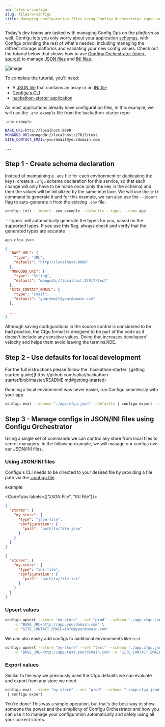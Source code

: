 ```yaml
---
id: files-w-configu
slug: files-w-configu
title: Managing configuration files using Configu Orchestrator (open-source)
---
```


Today's dev teams are tasked with managing Config Ops on the _platform_ as well,
Configu lets you only worry about your application [schemas](/config-schema), with Configu providing the rest of what's needed, including managing the diffrent storage platforms
and validating your new config values. Check out the tutorial below that shows how to use [Configu Orchestrator (open-source)](https://github.com/configu/configu) to manage
[JSON files](https://json.org) and [INI files](https://docs.fileformat.com/system/ini).

![image](./img/file-diagram.png)

To complete the tutorial, you'll need:

- A [JSON file](https://docs.aws.amazon.com/secretsmanager/latest/userguide/intro.html) that contains an array or an [INI file](https://docs.fileformat.com/system/ini/)
- [Configu's CLI](/cli-setup)
- [hackathon-starter application](https://github.com/sahat/hackathon-starter)

As most applications already have configuration files, In this example, we will use the `.env.example` file from the hackathon-starter repo:

`.env.example`

```bash
BASE_URL=http://localhost:8080
MONGODB_URI=mongodb://localhost:27017/test
SITE_CONTACT_EMAIL=youremail@yourdomain.com

...

```

## Step 1 - Create schema declaration

Instead of maintaining a `.env` file for each environment or duplicating the keys,
create a `.cfgu` schema declaration for this service, so that each change will only have to be made once (only the key in the schema) and then the values will be initialized by the same interface.
We will use the `init` command to generate it and for this example, we can also use the `--import` flag to auto-generate it from the existing `.env` file:

```bash
configu init --import .env.example --defaults --types --name app
```

<Admonition type="info">
  `--types` will automatically generate the types for you, based on the supported types. If you use
  this flag, always check and verify that the generated types are accurate
</Admonition>

`app.cfgu.json`

```json
{
  "BASE_URL": {
    "type": "URL",
    "default": "http://localhost:8080"
  },
  "MONGODB_URI": {
    "type": "String",
    "default": "mongodb://localhost:27017/test"
  },
  "SITE_CONTACT_EMAIL": {
    "type": "Email",
    "default": "youremail@yourdomain.com"
  },

  ...
}
```

<Admonition type="info">
  Although saving configurations in the source control is considered to be bad practice, the Cfgu
  format is designed to be part of the code as it doesn't include any sensitive values. Doing that
  increases developers' velocity and helps them avoid leaving the terminal/IDE.
</Admonition>

## Step 2 - Use defaults for local development

<Admonition type="info">
  For the full instructions please follow the `hackathon-starter` [getting started
  guide](https://github.com/sahat/hackathon-starter/blob/master/README.md#getting-started)
</Admonition>

Running a local environment was never easier, run Configu seamlessly with your app.

```bash
configu eval --schema "./app.cfgu.json" --defaults | configu export --run "node app.js"
```

## Step 3 - Manage configs in JSON/INI files using Configu Orchestrator

Using a single set of commands we can control any store from local files to secret managers.
In the following example, we will manage our configs over our JSON/INI files.

### Using JSON/INI files

Configu's CLI needs to be directed to your desired file by providing a file path via the [.configu file](../cli-config).

example:

<CodeTabs labels={["JSON File", "INI File"]}>

```json
{
  "stores": {
    "my-store": {
      "type": "json-file",
      "configuration": {
        "path": "path/to/file.json"
      }
    }
  }
}
```

```json
{
  "stores": {
    "my-store": {
      "type": "ini-file",
      "configuration": {
        "path": "path/to/file.ini"
      }
    }
  }
}
```

</CodeTabs>

### Upsert values

```bash
configu upsert --store "my-store" --set "prod" --schema "./app.cfgu.json" \
    -c "BASE_URL=http://app.yourdomain.com" \
    -c "SITE_CONTACT_EMAIL=info@yourdomain.com"
```

We can also easily add configs to additional environments like `test`

```bash
configu upsert --store "my-store" --set "test" --schema "./app.cfgu.json" \
    -c "BASE_URL=http://app.test.yourdomain.com" -c "SITE_CONTACT_EMAIL=test@yourdomain.com"
```

### Export values

Similar to the way we previously used the Cfgu defaults we can evaluate and export from any store we need.

```bash
configu eval --store "my-store" --set "prod" --schema "./app.cfgu.json" \
 | configu export
```

You're done! This was a simple operation, but that's the best way to show someone the power and the simplicity of Configu Orchestrator and how you can use it to manage your configuration automatically and safely using all your current stores.
